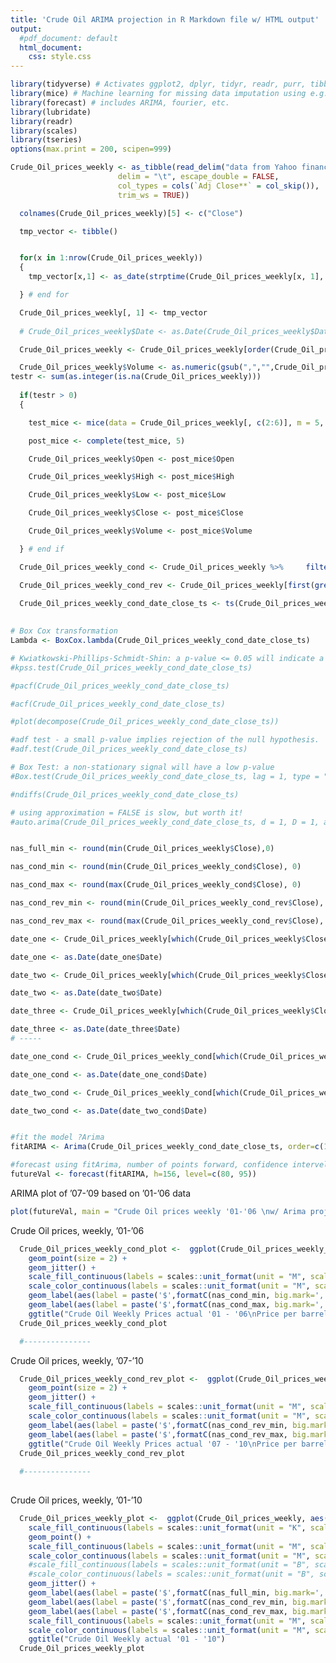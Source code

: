 ```yaml
---
title: 'Crude Oil ARIMA projection in R Markdown file w/ HTML output'
output:
  #pdf_document: default
  html_document:
    css: style.css
---
```


```r
library(tidyverse) # Activates ggplot2, dplyr, tidyr, readr, purr, tibble, stringr, forcats
library(mice) # Machine learning for missing data imputation using e.g. "rf"
library(forecast) # includes ARIMA, fourier, etc.
library(lubridate)
library(readr)
library(scales)
library(tseries)
options(max.print = 200, scipen=999)

Crude_Oil_prices_weekly <- as_tibble(read_delim("data from Yahoo finance/Crude Oil prices _ weekly _ 2000 - 2010 .tsv", 
                        delim = "\t", escape_double = FALSE, 
                        col_types = cols(`Adj Close**` = col_skip()), 
                        trim_ws = TRUE))

  colnames(Crude_Oil_prices_weekly)[5] <- c("Close")

  tmp_vector <- tibble()


  for(x in 1:nrow(Crude_Oil_prices_weekly))
  {
    tmp_vector[x,1] <- as_date(strptime(Crude_Oil_prices_weekly[x, 1], format = "%b%d,%Y"))

  } # end for

  Crude_Oil_prices_weekly[, 1] <- tmp_vector
  
  # Crude_Oil_prices_weekly$Date <- as.Date(Crude_Oil_prices_weekly$Date)

  Crude_Oil_prices_weekly <- Crude_Oil_prices_weekly[order(Crude_Oil_prices_weekly$Date),]

  Crude_Oil_prices_weekly$Volume <- as.numeric(gsub(",","",Crude_Oil_prices_weekly$Volume))
testr <- sum(as.integer(is.na(Crude_Oil_prices_weekly)))
  
  if(testr > 0)
  {

    test_mice <- mice(data = Crude_Oil_prices_weekly[, c(2:6)], m = 5, method = "pmm", maxit = 50, seed = 500)

    post_mice <- complete(test_mice, 5)

    Crude_Oil_prices_weekly$Open <- post_mice$Open

    Crude_Oil_prices_weekly$High <- post_mice$High

    Crude_Oil_prices_weekly$Low <- post_mice$Low

    Crude_Oil_prices_weekly$Close <- post_mice$Close

    Crude_Oil_prices_weekly$Volume <- post_mice$Volume

  } # end if

  Crude_Oil_prices_weekly_cond <- Crude_Oil_prices_weekly %>%     filter(!grepl('2007|2008|2009|2010', Date))

  Crude_Oil_prices_weekly_cond_rev <- Crude_Oil_prices_weekly[first(grep("2007", Crude_Oil_prices_weekly$Date)):nrow(Crude_Oil_prices_weekly),]
  
  Crude_Oil_prices_weekly_cond_date_close_ts <- ts(Crude_Oil_prices_weekly_cond$Close, start = c(2001, 31), frequency = 52)
  

# Box Cox transformation
Lambda <- BoxCox.lambda(Crude_Oil_prices_weekly_cond_date_close_ts)

# Kwiatkowski-Phillips-Schmidt-Shin: a p-value <= 0.05 will indicate a signal that is not trend stationary
#kpss.test(Crude_Oil_prices_weekly_cond_date_close_ts)

#pacf(Crude_Oil_prices_weekly_cond_date_close_ts)

#acf(Crude_Oil_prices_weekly_cond_date_close_ts)

#plot(decompose(Crude_Oil_prices_weekly_cond_date_close_ts))

#adf test - a small p-value implies rejection of the null hypothesis.
#adf.test(Crude_Oil_prices_weekly_cond_date_close_ts)

# Box Test: a non-stationary signal will have a low p-value
#Box.test(Crude_Oil_prices_weekly_cond_date_close_ts, lag = 1, type = "Ljung-Box")

#ndiffs(Crude_Oil_prices_weekly_cond_date_close_ts)

# using approximation = FALSE is slow, but worth it!
#auto.arima(Crude_Oil_prices_weekly_cond_date_close_ts, d = 1, D = 1, approximation = FALSE, test = c("kpss"), stationary = FALSE, seasonal = TRUE, allowmean = TRUE, allowdrift = TRUE, lambda = Lambda, stepwise = FALSE)


nas_full_min <- round(min(Crude_Oil_prices_weekly$Close),0)

nas_cond_min <- round(min(Crude_Oil_prices_weekly_cond$Close), 0)

nas_cond_max <- round(max(Crude_Oil_prices_weekly_cond$Close), 0)

nas_cond_rev_min <- round(min(Crude_Oil_prices_weekly_cond_rev$Close), 0)

nas_cond_rev_max <- round(max(Crude_Oil_prices_weekly_cond_rev$Close), 0)

date_one <- Crude_Oil_prices_weekly[which(Crude_Oil_prices_weekly$Close==min(Crude_Oil_prices_weekly$Close)), 1]

date_one <- as.Date(date_one$Date)

date_two <- Crude_Oil_prices_weekly[which(Crude_Oil_prices_weekly$Close==min(Crude_Oil_prices_weekly_cond_rev$Close)), 1]

date_two <- as.Date(date_two$Date)

date_three <- Crude_Oil_prices_weekly[which(Crude_Oil_prices_weekly$Close==max(Crude_Oil_prices_weekly_cond_rev$Close)), 1]

date_three <- as.Date(date_three$Date)
# -----

date_one_cond <- Crude_Oil_prices_weekly_cond[which(Crude_Oil_prices_weekly_cond$Close==min(Crude_Oil_prices_weekly_cond$Close)), 1]

date_one_cond <- as.Date(date_one_cond$Date)

date_two_cond <- Crude_Oil_prices_weekly_cond[which(Crude_Oil_prices_weekly_cond$Close==max(Crude_Oil_prices_weekly_cond$Close)), 1]

date_two_cond <- as.Date(date_two_cond$Date)



```

```r
#fit the model ?Arima
fitARIMA <- Arima(Crude_Oil_prices_weekly_cond_date_close_ts, order=c(1,1,1), seasonal = list(order = c(1,1,0)),  method = "CSS")
```


```r
#forecast using fitArima, number of points forward, confidence intervels
futureVal <- forecast(fitARIMA, h=156, level=c(80, 95))

```
\newpage

ARIMA plot of '07-'09 based on '01-'06 data

```r
plot(futureVal, main = "Crude Oil prices weekly '01-'06 \nw/ Arima projection for '07-'10", ylab = "$ per Barrel")

```
\newpage

Crude Oil prices, weekly, '01-'06

```r
  Crude_Oil_prices_weekly_cond_plot <-  ggplot(Crude_Oil_prices_weekly_cond, aes(Date, Close)) +
    geom_point(size = 2) +
    geom_jitter() +
    scale_fill_continuous(labels = scales::unit_format(unit = "M", scale = 1e-6)) +
    scale_color_continuous(labels = scales::unit_format(unit = "M", scale = 1e-6)) +
    geom_label(aes(label = paste('$',formatC(nas_cond_min, big.mark=',', format = 'fg'), ",", date_one_cond), x = date_one_cond, y = nas_cond_min), label.size = 0.25, hjust = -0.15) +
    geom_label(aes(label = paste('$',formatC(nas_cond_max, big.mark=',', format = 'fg'), ",",  date_two_cond), x = date_two_cond, y = nas_cond_max), label.size = 0.25, hjust = 1.15) +
    ggtitle("Crude Oil Weekly Prices actual '01 - '06\nPrice per barrel")
  Crude_Oil_prices_weekly_cond_plot

  #---------------
```
\newpage

Crude Oil prices, weekly, '07-'10

```r
  Crude_Oil_prices_weekly_cond_rev_plot <-  ggplot(Crude_Oil_prices_weekly_cond_rev, aes(Date, Close, colour = Volume)) +
    geom_point(size = 2) +
    geom_jitter() +
    scale_fill_continuous(labels = scales::unit_format(unit = "M", scale = 1e-6)) +
    scale_color_continuous(labels = scales::unit_format(unit = "M", scale = 1e-6)) +
    geom_label(aes(label = paste('$',formatC(nas_cond_rev_min, big.mark=',', format = 'fg'), ",", date_two), x = date_two, y = nas_cond_rev_min), label.size = 0.25, hjust = -0.15) +
    geom_label(aes(label = paste('$',formatC(nas_cond_rev_max, big.mark=',', format = 'fg'), ",",  date_three), x = date_three, y = nas_cond_rev_max), label.size = 0.25, hjust = 1.15) +
    ggtitle("Crude Oil Weekly Prices actual '07 - '10\nPrice per barrel")
  Crude_Oil_prices_weekly_cond_rev_plot
  
  #---------------
  
```

\newpage

Crude Oil prices, weekly, '01-'10

```r
  Crude_Oil_prices_weekly_plot <-  ggplot(Crude_Oil_prices_weekly, aes(Date, Close, colour = Volume)) +
    scale_fill_continuous(labels = scales::unit_format(unit = "K", scale = 1e-3)) + scale_color_continuous(labels = scales::unit_format(unit = "K", scale = 1e-3)) +
    geom_point() +
    scale_fill_continuous(labels = scales::unit_format(unit = "M", scale = 1e-6)) +
    scale_color_continuous(labels = scales::unit_format(unit = "M", scale = 1e-6)) +
    #scale_fill_continuous(labels = scales::unit_format(unit = "B", scale = 1e-9)) +
    #scale_color_continuous(labels = scales::unit_format(unit = "B", scale = 1e-9)) +
    geom_jitter() +
    geom_label(aes(label = paste('$',formatC(nas_full_min, big.mark=',', format = 'fg'), ",", date_one), date_one, y = nas_full_min), label.size = 0.25, hjust = -0.15) +
    geom_label(aes(label = paste('$',formatC(nas_cond_rev_min, big.mark=',', format = 'fg'), ",",  date_two), date_two, y = nas_cond_rev_min), label.size = 0.25, hjust = 1.05) +
    geom_label(aes(label = paste('$',formatC(nas_cond_rev_max, big.mark=',', format = 'fg'), ",", date_three), date_three, y = nas_cond_rev_max), label.size = 0.25, hjust = 1.05) +
    scale_fill_continuous(labels = scales::unit_format(unit = "M", scale = 1e-6)) +
    scale_color_continuous(labels = scales::unit_format(unit = "M", scale = 1e-6)) +
    ggtitle("Crude Oil Weekly actual '01 - '10")
  Crude_Oil_prices_weekly_plot
```

\newpage























